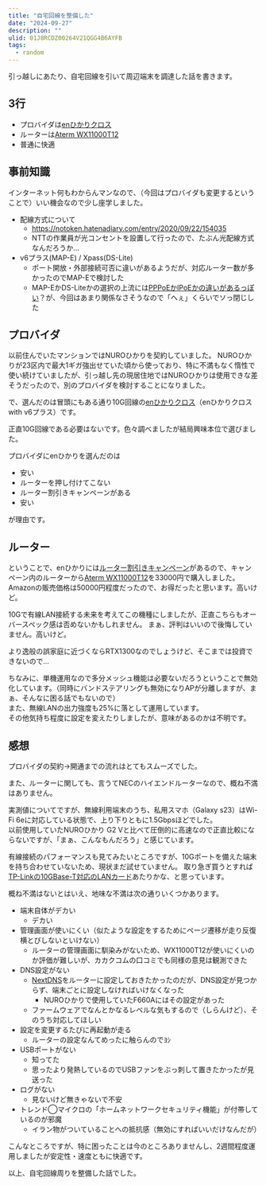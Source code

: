 ```yaml
---
title: "自宅回線を整備した"
date: "2024-09-27"
description: ""
ulid: 01J8RCDZ00264V21QGG4B6AYFB
tags:
  - random
---
```


引っ越しにあたり、自宅回線を引いて周辺端末を調達した話を書きます。

## 3行

- プロバイダは[enひかりクロス](https://enhikari.jp/cross.html)
- ルーターは[Aterm WX11000T12](https://www.aterm.jp/product/atermstation/product/warpstar/wx11000t12/)
- 普通に快適

## 事前知識

インターネット何もわからんマンなので、（今回はプロバイダも変更するということで）いい機会なので少し座学しました。

- 配線方式について
  - https://notoken.hatenadiary.com/entry/2020/09/22/154035
  - NTTの作業員が光コンセントを設置して行ったので、たぶん光配線方式なんだろうか...
- v6プラス(MAP-E) / Xpass(DS-Lite)
  - ポート開放・外部接続可否に違いがあるようだが、対応ルーター数が多かったのでMAP-Eで検討した
  - MAP-EかDS-Liteかの選択の上流には[PPPoEかIPoEかの違いがあるっぽい](https://www.janog.gr.jp/meeting/janog42/application/files/1515/3238/7347/janog42-IPoE-ntteast_yamaguchi.pdf)？が、今回はあまり関係なさそうなので「へぇ」くらいでソっ閉じした

## プロバイダ

以前住んでいたマンションではNUROひかりを契約していました。
NUROひかりが23区内で最大1ギガ強出せていた頃から使っており、特に不満もなく惰性で使い続けていましたが、引っ越し先の現居住地ではNUROひかりは使用できな差そうだったので、別のプロバイダを検討することになりました。

で、選んだのは冒頭にもある通り10G回線の[enひかりクロス](https://enhikari.jp/cross.html)（enひかりクロス with v6プラス）です。

正直10G回線である必要はないです。色々調べましたが結局興味本位で選びました。

プロバイダにenひかりを選んだのは

- 安い
- ルーターを押し付けてこない
- ルーター割引きキャンペーンがある
- 安い

が理由です。

## ルーター

ということで、enひかりには[ルーター割引きキャンペーン](https://enhikari.jp/crosscampaign.html)があるので、キャンペーン内のルーターから[Aterm WX11000T12](https://www.aterm.jp/product/atermstation/product/warpstar/wx11000t12/)を33000円で購入しました。  
Amazonの販売価格は50000円程度だったので、お得だったと思います。高いけど。

10Gで有線LAN接続する未来を考えてこの機種にしましたが、正直こちらもオーバースペック感は否めないかもしれません。
まぁ、評判はいいので後悔していません。高いけど。

より逸般の誤家庭に近づくならRTX1300なのでしょうけど、そこまでは投資できないので...

ちなみに、単機運用なので多分メッシュ機能は必要ないだろうということで無効化しています。（同時にバンドステアリングも無効になりAPが分離しますが、まぁ、そんなに困る話でもないので）  
また、無線LANの出力強度も25%に落として運用しています。  
その他気持ち程度に設定を変えたりしましたが、意味があるのかは不明です。

## 感想

プロバイダの契約→開通までの流れはとてもスムーズでした。

また、ルーターに関しても、言うてNECのハイエンドルーターなので、概ね不満はありません。

実測値についてですが、無線利用端末のうち、私用スマホ（Galaxy s23）はWi-Fi 6eに対応している状態で、上り下りともに1.5Gbpsほどでした。  
以前使用していたNUROひかり G2 Vと比べて圧倒的に高速なので正直比較にならないですが、「まぁ、こんなもんだろう」と感じています。

有線接続のパフォーマンスも見てみたいところですが、10Gポートを備えた端末を持ち合わせていないため、現状まだ試せていません。
取り急ぎ買うとすれば[TP-Linkの10GBase-T対応のLANカード](https://www.amazon.co.jp/dp/B08GFGG888)あたりかな、と思っています。

概ね不満はないとはいえ、地味な不満は次の通りいくつかあります。

- 端末自体がデカい
   - デカい
- 管理画面が使いにくい（似たような設定をするためにページ遷移が走り反復横とびしないといけない）
  - ルーターの管理画面に馴染みがないため、WX11000T12が使いにくいのか評価が難しいが、カカクコムの口コミでも同様の意見は観測できた
- DNS設定がない
  - [NextDNS](https://nextdns.io/)をルーターに設定しておきたかったのだが、DNS設定が見つからず、端末ごとに設定しなければいけなくなった
    - NUROひかりで使用していたF660Aにはその設定があった
  - ファームウェアでなんとかなるレベルな気もするので（しらんけど）、そのうち対応してほしい
- 設定を変更するたびに再起動が走る
  - ルーターの設定なんてめったに触らんのでﾖｼ
- USBポートがない
  - 知ってた
  - 思ったより発熱しているのでUSBファンをぶっ刺して置きたかったが見送った
- ログがない
  - 見ないけど無きゃないで不安
- トレンド◯マイクロの「ホームネットワークセキュリティ機能」が付帯しているのが邪魔
  - イラン物がついていることへの抵抗感（無効にすればいいだけなんだが）

こんなところですが、特に困ったことは今のところありませんし、2週間程度運用しましたが安定性・速度ともに快適です。

以上、自宅回線周りを整備した話でした。
